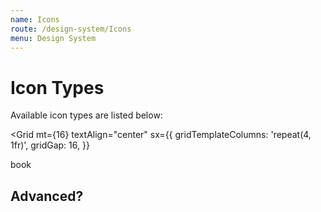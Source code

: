 ```yaml
---
name: Icons
route: /design-system/Icons
menu: Design System
---
```




# Icon Types

Available icon types are listed below:

<Grid
  mt={16}
  textAlign="center"
  sx={{
    gridTemplateColumns: 'repeat(4, 1fr)',
    gridGap: 16,
  }}
>
  <span>book</span>
  <Icon name="book" height="20px" width="20px"/>
</Grid>


## Advanced?

<Playground>
  <Icon name="book" height="32px" width="32px" fill="bgEmotionPink" stroke="blue" />
</Playground>

